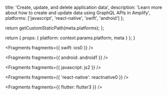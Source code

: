 
  title: 'Create, update, and delete application data',
  description:
    'Learn more about how to create and update data using GraphQL APIs in Amplify',
  platforms: ['javascript', 'react-native', 'swift', 'android']
};

  return getCustomStaticPath(meta.platforms);
};

  return {
    props: {
      platform: context.params.platform,
      meta
    }
  };
}


<Fragments fragments={{ swift: ios0 }} />


<Fragments fragments={{ android: android1 }} />


<Fragments fragments={{ javascript: js2 }} />


<Fragments fragments={{ 'react-native': reactnative0 }} />


<Fragments fragments={{ flutter: flutter3 }} />
